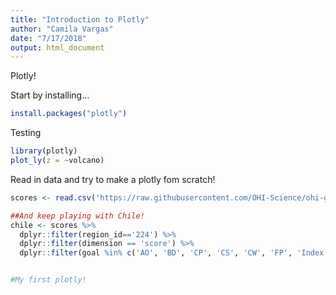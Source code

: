 ```yaml
---
title: "Introduction to Plotly"
author: "Camila Vargas"
date: "7/17/2018"
output: html_document
---
```


Plotly!

Start by installing...
```r
install.packages("plotly")
```


Testing

```r
library(plotly)
plot_ly(z = ~volcano)
```

Read in data and try to make a plotly fom scratch!

```r
scores <- read.csv('https://raw.githubusercontent.com/OHI-Science/ohi-global/draft/eez/scores.csv')

##And keep playing with Chile!
chile <- scores %>% 
  dplyr::filter(region_id=='224') %>% 
  dplyr::filter(dimension == 'score') %>% 
  dplyr::filter(goal %in% c('AO', 'BD', 'CP', 'CS', 'CW', 'FP', 'Index', 'LE', 'NP', 'SP', 'TR'))


#My first plotly!





```

